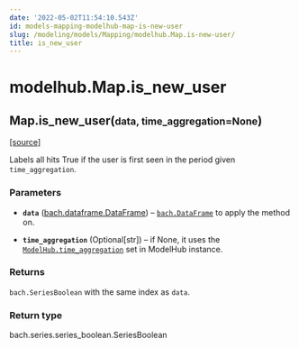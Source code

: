 ```yaml
---
date: '2022-05-02T11:54:10.543Z'
id: models-mapping-modelhub-map-is-new-user
slug: /modeling/models/Mapping/modelhub.Map.is-new-user/
title: is_new_user
---
```


# modelhub.Map.is_new_user

<div class="method">

<h2 class="signature-method"><span class="additional-name">Map.</span><span class="name">is_new_user(</span><small class="parameter-list"><span class="parameter" id="data">data</span>, <span class="parameter" id="time_aggregation">time_aggregation=None</span></small>)</h2>


&#8203;<span class="view-source">[[source]](https://github.com/objectiv/objectiv-analytics/blob/main/modelhub/modelhub/map.py)</span>

<div class="content">

Labels all hits True if the user is first seen in the period given `time_aggregation`.


### Parameters

* **`data`** ([bach.dataframe.DataFrame](/docs/modeling/bach/api-reference/DataFrame/bach.DataFrame/#bach.DataFrame)) – [`bach.DataFrame`](/docs/modeling/bach/api-reference/DataFrame/bach.DataFrame/#bach.DataFrame) to apply the method on.

* **`time_aggregation`** (Optional[str]) – if None, it uses the [`ModelHub.time_aggregation`](/docs/modeling/modelhub-api-reference/ModelHub/modelhub.ModelHub.time-aggregation/#modelhub.ModelHub.time-aggregation) set in ModelHub
instance.



### Returns

`bach.SeriesBoolean` with the same index as `data`.



### Return type

bach.series.series_boolean.SeriesBoolean



</div>

</div>
